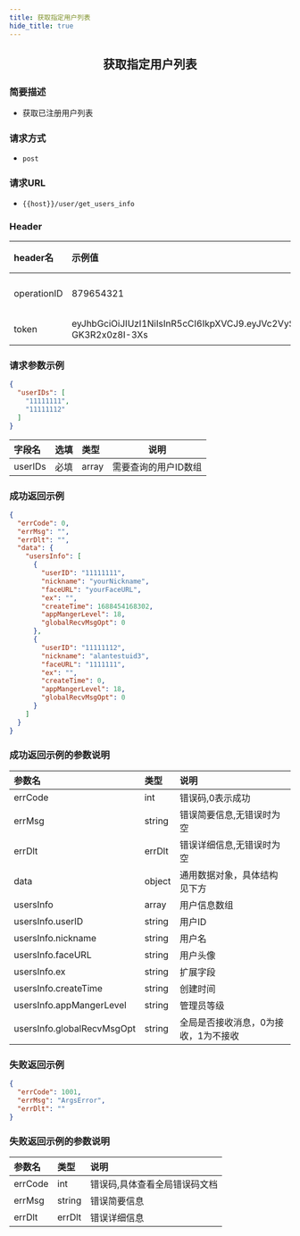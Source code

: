 ```yaml
---
title: 获取指定用户列表
hide_title: true
---
```


<center>

## 获取指定用户列表

</center>

### 简要描述
- 获取已注册用户列表
### 请求方式
- `post` 
### 请求URL
- `{{host}}/user/get_users_info` 


### Header
|header名|示例值|选填|类型|说明|
|:----    |:-------    |:--- |---|------      |
|operationID|879654321|必填|string|operationID用于全局链路追踪|
|token|eyJhbGciOiJIUzI1NiIsInR5cCI6IkpXVCJ9.eyJVc2VySUQiOiJvcGVuSU02NTQzMjEiLCJQbGF0Zm9ybUlEIjowLCJleHAiOjE2OTY0OTE4NTAsIm5iZiI6MTY4ODcxNTU1MCwiaWF0IjoxNjg4NzE1ODUwfQ.Mfhg3OiRtJY48rZbKWecNeydnHWW-GK3R2x0z8I-3Xs|必填|string|管理员或者用户token|


### 请求参数示例


```json
{
  "userIDs": [
    "11111111",
    "11111112"
  ]
}
```
|字段名|选填|类型|说明|
|:----    |:-------    |:--- |---|
|userIDs|必填|array|需要查询的用户ID数组|
### 成功返回示例


```json
{
  "errCode": 0,
  "errMsg": "",
  "errDlt": "",
  "data": {
    "usersInfo": [
      {
        "userID": "11111111",
        "nickname": "yourNickname",
        "faceURL": "yourFaceURL",
        "ex": "",
        "createTime": 1688454168302,
        "appMangerLevel": 18,
        "globalRecvMsgOpt": 0
      },
      {
        "userID": "11111112",
        "nickname": "alantestuid3",
        "faceURL": "1111111",
        "ex": "",
        "createTime": 0,
        "appMangerLevel": 18,
        "globalRecvMsgOpt": 0
      }
    ]
  }
}
```
### 成功返回示例的参数说明


|参数名|类型|说明|
|:----    |:-------    |:--- |
|errCode|int|错误码,0表示成功|
|errMsg|string|错误简要信息,无错误时为空|
|errDlt|errDlt|错误详细信息,无错误时为空|
|data|object|通用数据对象，具体结构见下方|
|usersInfo|array|用户信息数组|
|usersInfo.userID|string|用户ID|
|usersInfo.nickname|string|用户名|
|usersInfo.faceURL|string|用户头像|
|usersInfo.ex|string|扩展字段|
|usersInfo.createTime|string|创建时间|
|usersInfo.appMangerLevel|string|管理员等级|
|usersInfo.globalRecvMsgOpt|string|全局是否接收消息，0为接收，1为不接收|
### 失败返回示例


```json
{
  "errCode": 1001,
  "errMsg": "ArgsError",
  "errDlt": ""
}
```
### 失败返回示例的参数说明


|参数名|类型|说明|
|:----    |:-------    |:--- |
|errCode|int|错误码,具体查看全局错误码文档|
|errMsg|string|错误简要信息|
|errDlt|errDlt|错误详细信息|
